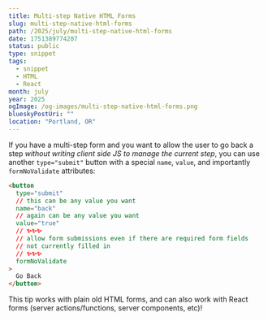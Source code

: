 ```yaml
---
title: Multi-step Native HTML Forms
slug: multi-step-native-html-forms
path: /2025/july/multi-step-native-html-forms
date: 1751389774207
status: public
type: snippet
tags:
  - snippet
  - HTML
  - React
month: july
year: 2025
ogImage: /og-images/multi-step-native-html-forms.png
blueskyPostUri: ""
location: "Portland, OR"
---
```


If you have a multi-step form and you want to allow the user to go back a step _without writing client side JS to manage the current step_, you can use another `type="submit"` button with a special `name`, `value`, and importantly `formNoValidate` attributes:

```html
<button
  type="submit"
  // this can be any value you want
  name="back"
  // again can be any value you want
  value="true"
  // ✨✨✨
  // allow form submissions even if there are required form fields
  // not currently filled in
  // ✨✨✨
  formNoValidate
>
  Go Back
</button>
```

This tip works with plain old HTML forms, and can also work with React forms (server actions/functions, server components, etc)!